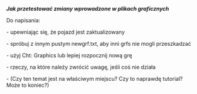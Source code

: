 {{pl/Development/NewGRF/inne strony|en=www.tt-wiki.net/wiki/TestingChanges|pl=pl/Development/NewGRF/NFO Tutorial/Testing changes}} {{en/-}}
<!--{{NFOTutorial}}-->{{pl/Development/NewGRF/NFO Tutorial/Navigation}}

'''''Jak przetestować zmiany wprowadzone w plikach graficznych'''''

Do napisania:

- upewniając się, że pojazd jest zaktualizowany

- spróbuj z innym pustym newgrf.txt, aby inni grfs nie mogli przeszkadzać

- użyj Cht: Graphics lub lepiej rozpocznij nową grę

- rzeczy, na które należy zwrócić uwagę, jeśli coś nie działa

- (Czy ten temat jest na właściwym miejscu? Czy to naprawdę tutorial? Może to koniec?)
